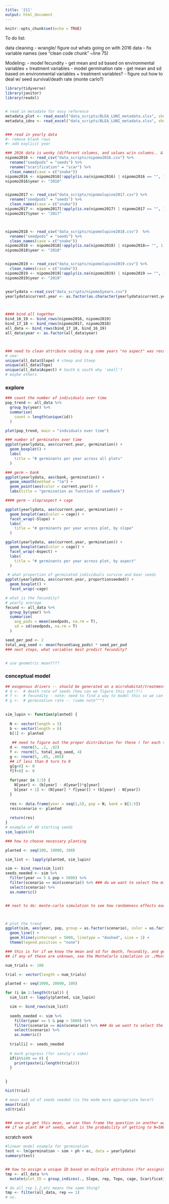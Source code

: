 ```yaml
---
title: '211'
output: html_document
---
```


```r
knitr::opts_chunk$set(echo = TRUE)
```

To do list:

data cleaning 
- wrangle/ figure out whats going on with 2016 data
- fix variable names (see "clean code chunk" ~line 75)

Modeling:
- model fecundity - get mean and sd based on environmental variables + treatment variables
- model germination rate - get mean and sd based on environmental variables + treatment variables?
- figure out how to deal w/ seed survival/death rate (monte carlo?)


```r
library(tidyverse)
library(janitor)
library(readxl)


# read in metadate for easy reference
metadata_plot <- read_excel("data_scripts/BLEA_LUNI_metadata.xlsx", sheet = 1)
metadata_idnv <- read_excel("data_scripts/BLEA_LUNI_metadata.xlsx", sheet = 2)


### read in yearly data 
#~ remove blank rows 
#~ add explicit year

### 2016 data is wonky (different columns, and values w/in columns.. & has the multiple seeding starts)
nipomo2016 <- read_csv("data_scripts/nipomo2016.csv") %>%
  rename("seedpods" = "seeds") %>%
  rename("scarification" = "scar") %>%
  clean_names(case = c("snake"))
nipomo2016 <- nipomo2016[!apply(is.na(nipomo2016) | nipomo2016 == "", 1, all),]
nipomo2016$year <- "2016"


nipomo2017 <- read_csv("data_scripts/nipomolupine2017.csv") %>% 
  rename("seedpods" = "seeds") %>%
  clean_names(case = c("snake"))
nipomo2017 <- nipomo2017[!apply(is.na(nipomo2017) | nipomo2017 == "", 1, all),] # remove blank rows
nipomo2017$year <- "2017"



nipomo2018 <- read_csv("data_scripts/nipomolupine2018.csv")  %>% 
  rename("seedpods" = "seeds") %>%
  clean_names(case = c("snake"))
nipomo2018 <- nipomo2018[!apply(is.na(nipomo2018) | nipomo2018== "", 1, all),]
nipomo2018$year <- "2018"


nipomo2019 <- read_csv("data_scripts/nipomolupine2019.csv") %>%
  clean_names(case = c("snake"))
nipomo2019 <- nipomo2019[!apply(is.na(nipomo2019) | nipomo2019 == "", 1, all),]
nipomo2019$year <- "2019"


yearlydata <-read_csv("data_scripts/nipomo5years.csv")
yearlydata$current.year <- as.factor(as.character(yearlydata$current.year))



#### bind all together 
bind_16_19 <- bind_rows(nipomo2016, nipomo2019)
bind_17_18 <- bind_rows(nipomo2017, nipomo2018)
all_data <- bind_rows(bind_17_18, bind_16_19)
all_data$year <- as.factor(all_data$year)




```

```r
### need to clean attribute coding (e.g some years "no aspect" was recorded as "no.aspect")
# see:
unique(all_data$Slope) # steep and Steep
unique(all_data$Topo)
unique(all_data$Aspect) # South & south why 'small'?
# maybe others
```


### explore 
```r

### count the number of individuals over time
pop_trend <- all_data %>% 
  group_by(year) %>% 
  summarise(
    count = length(unique(id))
  )

plot(pop_trend, main = "indviduals over time")


```

```r
### number of germinates over time
ggplot(yearlydata, aes(current.year, germination)) +
  geom_boxplot() + 
  labs(
    title = "# germinants per year across all plots"
  )

### germ ~ bank
ggplot(yearlydata, aes(bank, germination)) +
  geom_smooth(method = "lm") +
  geom_point(aes(color = current.year)) +
  labs(title = "germination as function of seedbank")

#### germ ~ slop/aspect + cage

ggplot(yearlydata, aes(current.year, germination)) +
  geom_boxplot(aes(color = cage)) +
  facet_wrap(~Slope) + 
  labs(
    title = "# germinants per year across plot, by slope"
  )

ggplot(yearlydata, aes(current.year, germination)) +
  geom_boxplot(aes(color = cage)) +
  facet_wrap(~Aspect) + 
  labs(
    title = "# germinants per year across plot, by aspect"
  )
```

```r
 # what proportion of germinated individuals survive and bear seeds
ggplot(yearlydata, aes(current.year, proportionseeded)) +
  geom_boxplot() +
  facet_wrap(~cage)

# what is the fecundity?
# yearly average 
fecund <- all_data %>% 
  group_by(year) %>% 
  summarise(
    avg_pods = mean(seedpods, na.rm = T),
    sd = sd(seedpods, na.rm = T)
  )

seed_per_pod <- 2
total_avg_seed <- mean(fecund$avg_pods) * seed_per_pod
### next steps, what variables best predict fecundity?


# use geometric mean????

```


### conceptual model 
```r


## exogenous drivers -- should be generated on a microhabitat/treatment basis
# d <-  # death rate of seeds (how can we figure this out!?!)
# f <-  # fecundity - note: need to find a way to model this so we can randomize based on some known mean and sd
# g <-  # germination rate -- (same note^^^)
  

sim_lupin <- function(planted) {
  
  N <- vector(length = 5)
  b <- vector(length = 6)
  b[1] <- planted
  
   ## need to figure out the proper distribution for these ( for each treatment type?)
  d <- rnorm(5, .2, .02)
  f <- rnorm(5, total_avg_seed, 4)
  g <- rnorm(5, .05, .005)
  ## if less than 0 turn to 0
  g[g<0] <- 0
  f[f<0] <- 0
  
  for(year in 1:5) {
    N[year] <- (b[year] - d[year])*g[year]
    b[year + 1] <- (N[year] * f[year]) + (b[year] - N[year])
  }
  
  res <- data.frame(year = seq(1,5), pop = N, bank = b[1:5])
  res$scenario <- planted
  
  return(res)
}
# example of 40 starting seeds
sim_lupin(40)

```

```r
### how to choose necessary planting

planted <- seq(100, 10000, 100)

sim_list <- lapply(planted, sim_lupin)

sim <- bind_rows(sim_list)
seeds_needed <- sim %>% 
  filter(year == 5 & pop > 5000) %>% 
  filter(scenario == min(scenario)) %>% ### do we want to select the min or average here?
  select(scenario) %>% 
  as.numeric()


## next to do: monte-carlo simulation to see how randomness effects each of these



# plot the trend
ggplot(sim, aes(year, pop, group = as.factor(scenario), color = as.factor(scenario))) +
  geom_line() +
  geom_hline(yintercept = 5000, linetype = "dashed", size = 1) +
  theme(legend.position = "none")


```



```r
### this is for if we know the mean and sd for death, fecundity, and germination
## if any of these are unknown, see the MonteCarlo simulation in ./MonteCarlo.Rmd

num_trials <- 100

trial <- vector(length = num_trials)

planted <- seq(1000, 20000, 100)

for (i in 1:length(trial)) {
  sim_list <- lapply(planted, sim_lupin)

  sim <- bind_rows(sim_list)
  
  seeds_needed <- sim %>% 
    filter(year == 5 & pop > 5000) %>% 
    filter(scenario == min(scenario)) %>% ### do we want to select the min or average here?
    select(scenario) %>% 
    as.numeric()
  
  trial[i] <- seeds_needed
  
  # mark progress (for sanity's sake)
  if(i%%100 == 0) {
    print(paste(i/length(trial)))
  }

  
}

hist(trial)

# mean and sd of seeds needed (is the mode more appropriate here?)
mean(trial)
sd(trial)


### once we get this mean, we can then frame the question in another way:
## if we plant X# of seeds, what is the probability of getting to N=5000 by year 5
```



scratch work
```r
#linear model example for germination
test <- lm(germination ~ som + ph + ec, data = yearlydata)
summary(test)


## how to assign a unique ID based on multiple attributes (for assigning plot ID if we want)
tmp <- all_data %>% 
  mutate(plot_ID = group_indices(., Slope, rep, Topo, cage, Scarification)) ## dont think this is the right group combo

# do all rep 1,2,etc means the same thing?
tmp <- filter(all_data, rep == 1)
# no.

```














